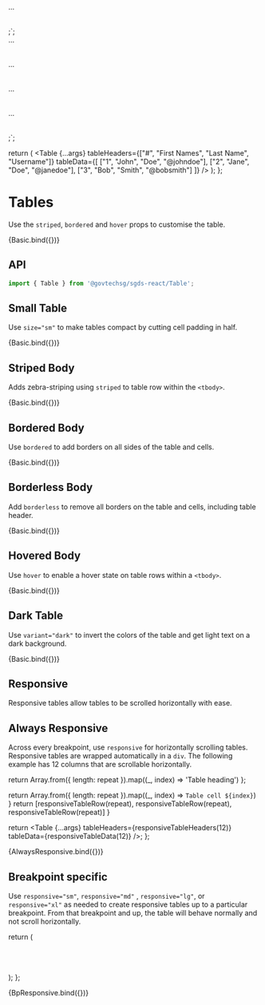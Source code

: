 

<Meta title="Components/Table" component={Table} />

<Table responsive>...</Table>;`;

<div>
  <Table responsive="sm">...</Table>
  <Table responsive="md">...</Table>
  <Table responsive="lg">...</Table>
  <Table responsive="xl">...</Table>
</div>;`;

  return (
    <Table 
      {...args} 
      tableHeaders={["#", "First Names", "Last Name", "Username"]} 
      tableData={[
        ["1", "John", "Doe", "@johndoe"],
        ["2", "Jane", "Doe", "@janedoe"],
        ["3", "Bob", "Smith", "@bobsmith"]
      ]}
    />
  );
};

# Tables

Use the `striped`, `bordered` and `hover` props to customise the table.

<Canvas>
  <Story name="Default">{Basic.bind({})}</Story>
</Canvas>

## API

```jsx
import { Table } from '@govtechsg/sgds-react/Table';
```

<ArgsTable story="Default" />

## Small Table

Use `size="sm"` to make tables compact by cutting cell padding in half.

<Canvas>
  <Story name="Small table" args={{ size: 'sm' }}>
    {Basic.bind({})}
  </Story>
</Canvas>

## Striped Body

Adds zebra-striping using `striped` to table row within the `<tbody>`.

<Canvas>
  <Story name="Striped body" args={{ striped: true }}>
    {Basic.bind({})}
  </Story>
</Canvas>

## Bordered Body

Use `bordered` to add borders on all sides of the table and cells.

<Canvas>
  <Story name="Bordered body" args={{ bordered: true }}>
    {Basic.bind({})}
  </Story>
</Canvas>

## Borderless Body

Add `borderless` to remove all borders on the table and cells, including table header.

<Canvas>
  <Story name="Borderless body" args={{ borderless: true }}>
    {Basic.bind({})}
  </Story>
</Canvas>

## Hovered Body

Use `hover` to enable a hover state on table rows within a `<tbody>`.

<Canvas>
  <Story name="Hovered body" args={{ hover: true }}>
    {Basic.bind({})}
  </Story>
</Canvas>

## Dark Table

Use `variant="dark"` to invert the colors of the table and get light text on a dark background.

<Canvas>
  <Story name="Dark Mode" args={{ variant: 'dark' }}>
    {Basic.bind({})}
  </Story>
</Canvas>

## Responsive

Responsive tables allow tables to be scrolled horizontally with ease.

## Always Responsive

Across every breakpoint, use `responsive` for horizontally scrolling tables. Responsive tables are wrapped automatically in a `div`.
The following example has 12 columns that are scrollable horizontally.

  return Array.from({ length: repeat }).map((_, index) => 'Table heading')
};

  return Array.from({ length: repeat }).map((_, index) => `Table cell ${index}`)
}
  return [responsiveTableRow(repeat), responsiveTableRow(repeat), responsiveTableRow(repeat)]
}

  return <Table 
          {...args} 
          tableHeaders={responsiveTableHeaders(12)} 
          tableData={responsiveTableData(12)} />;
};

<Canvas>
  <Story
    name="Responsive"
    args={{ responsive: true }}
    parameters={{
      docs: {
        source: {
          code: templateCodeAlwaysResponsive,
        },
        type: 'code',
      },
    }}
  >
    {AlwaysResponsive.bind({})}
  </Story>
</Canvas>

## Breakpoint specific

Use `responsive="sm"`, `responsive="md"` , `responsive="lg"`, or `responsive="xl"` as needed to create responsive tables up to a particular breakpoint.
From that breakpoint and up, the table will behave normally and not scroll horizontally.

  return (
    <div>
      <Table 
        responsive="sm" 
        tableHeaders={responsiveTableHeaders(6)} 
        tableData={responsiveTableData(6)} />
      <Table 
        responsive="md"
        tableHeaders={responsiveTableHeaders(6)} 
        tableData={responsiveTableData(6)} />
      <Table 
        responsive="lg"
        tableHeaders={responsiveTableHeaders(6)} 
        tableData={responsiveTableData(6)} />
      <Table 
        responsive="xl"
        tableHeaders={responsiveTableHeaders(6)} 
        tableData={responsiveTableData(6)} />
    </div>
  );
};

<Canvas>
  <Story
    name="Breakpoint Specific"
    parameters={{
      docs: {
        source: {
          code: templateCodeBreakpointSpec,
        },
        type: 'code',
      },
    }}
  >
    {BpResponsive.bind({})}
  </Story>
</Canvas>
